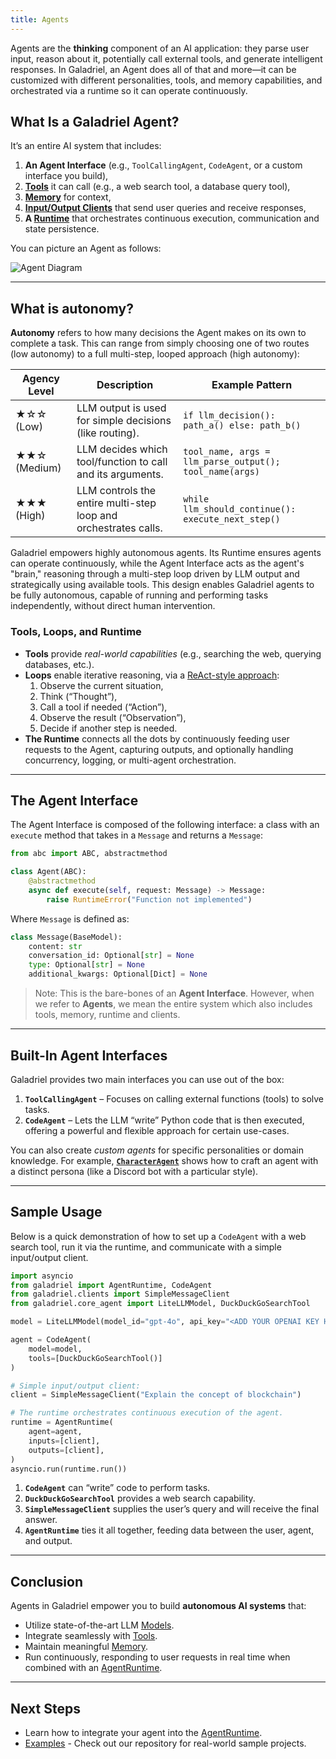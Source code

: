 ```yaml
---
title: Agents
---
```


Agents are the **thinking** component of an AI application: they parse user input, reason about it, potentially call external tools, and generate intelligent responses. In Galadriel, an Agent does all of that and more—it can be customized with different personalities, tools, and memory capabilities, and orchestrated via a runtime so it can operate continuously.

## What Is a Galadriel Agent?

It’s an entire AI system that includes:

1. **An Agent Interface** (e.g., `ToolCallingAgent`, `CodeAgent`, or a custom interface you build),
2. [**Tools**](/galadriel-network/tutorials/tools) it can call (e.g., a web search tool, a database query tool),
3. [**Memory**](/galadriel-network/tutorials/memory) for context,
4. [**Input/Output Clients**](/galadriel-network/tutorials/clients) that send user queries and receive responses,
5. **A [Runtime](/galadriel-network/concepts/runtime)** that orchestrates continuous execution, communication and state persistence.

You can picture an Agent as follows:

<img src="/images/agent_2.jpg" alt="Agent Diagram" />

---

## What is autonomy?

**Autonomy** refers to how many decisions the Agent makes on its own to complete a task. This can range from simply choosing one of two routes (low autonomy) to a full multi-step, looped approach (high autonomy):

| Agency Level | Description | Example Pattern |
| --- | --- | --- |
| ★☆☆ (Low) | LLM output is used for simple decisions (like routing). | `if llm_decision(): path_a() else: path_b()` |
| ★★☆ (Medium) | LLM decides which tool/function to call and its arguments. | `tool_name, args = llm_parse_output(); tool_name(args)` |
| ★★★ (High) | LLM controls the entire multi-step loop and orchestrates calls. | `while llm_should_continue(): execute_next_step()` |

Galadriel empowers highly autonomous agents.  Its Runtime ensures agents can operate continuously, while the Agent Interface acts as the agent's "brain," reasoning through a multi-step loop driven by LLM output and strategically using available tools.  This design enables Galadriel agents to be fully autonomous, capable of running and performing tasks independently, without direct human intervention.

### Tools, Loops, and Runtime

- **Tools** provide *real-world capabilities* (e.g., searching the web, querying databases, etc.).
- **Loops** enable iterative reasoning, via a [ReAct-style approach](https://huggingface.co/papers/2210.03629):
    1. Observe the current situation,
    2. Think (“Thought”),
    3. Call a tool if needed (“Action”),
    4. Observe the result (“Observation”),
    5. Decide if another step is needed.
- **The Runtime** connects all the dots by continuously feeding user requests to the Agent, capturing outputs, and optionally handling concurrency, logging, or multi-agent orchestration.

---

## The Agent Interface

The Agent Interface is composed of the following interface: a class with an `execute` method that takes in a `Message` and returns a `Message`:

```python
from abc import ABC, abstractmethod

class Agent(ABC):
    @abstractmethod
    async def execute(self, request: Message) -> Message:
        raise RuntimeError("Function not implemented")
```

Where `Message` is defined as:

```python
class Message(BaseModel):
    content: str
    conversation_id: Optional[str] = None
    type: Optional[str] = None
    additional_kwargs: Optional[Dict] = None
```

> Note: This is the bare-bones of an **Agent Interface**. However, when we refer to **Agents**, we mean the entire system which also includes tools, memory, runtime and clients.
>

---

## Built-In Agent Interfaces

Galadriel provides two main interfaces you can use out of the box:

1. **`ToolCallingAgent`** – Focuses on calling external functions (tools) to solve tasks.
2. **`CodeAgent`** – Lets the LLM “write” Python code that is then executed, offering a powerful and flexible approach for certain use-cases.

You can also create *custom agents* for specific personalities or domain knowledge. For example, [**`CharacterAgent`**](https://github.com/galadriel-ai/galadriel/tree/main/examples/discord) shows how to craft an agent with a distinct persona (like a Discord bot with a particular style).

---

## Sample Usage

Below is a quick demonstration of how to set up a `CodeAgent` with a web search tool, run it via the runtime, and communicate with a simple input/output client.

```python
import asyncio
from galadriel import AgentRuntime, CodeAgent
from galadriel.clients import SimpleMessageClient
from galadriel.core_agent import LiteLLMModel, DuckDuckGoSearchTool

model = LiteLLMModel(model_id="gpt-4o", api_key="<ADD YOUR OPENAI KEY HERE>")

agent = CodeAgent(
    model=model,
    tools=[DuckDuckGoSearchTool()]
)

# Simple input/output client:
client = SimpleMessageClient("Explain the concept of blockchain")

# The runtime orchestrates continuous execution of the agent.
runtime = AgentRuntime(
    agent=agent,
    inputs=[client],
    outputs=[client],
)
asyncio.run(runtime.run())
```

1. **`CodeAgent`** can “write” code to perform tasks.
2. **`DuckDuckGoSearchTool`** provides a web search capability.
3. **`SimpleMessageClient`** supplies the user’s query and will receive the final answer.
4. **`AgentRuntime`** ties it all together, feeding data between the user, agent, and output.

---

## Conclusion

Agents in Galadriel empower you to build **autonomous AI systems** that:

- Utilize state-of-the-art LLM [Models](/galadriel-network/integrations/models).
- Integrate seamlessly with [Tools](/galadriel-network/integrations/tools).
- Maintain meaningful [Memory](/galadriel-network/tutorials/memory).
- Run continuously, responding to user requests in real time when combined with an [AgentRuntime](/galadriel-network/concepts/runtime).

---

## Next Steps

- Learn how to integrate your agent into the [AgentRuntime](/galadriel-network/concepts/runtime).
- [Examples](/galadriel-network/examples/examples) - Check out our repository for real-world sample projects.